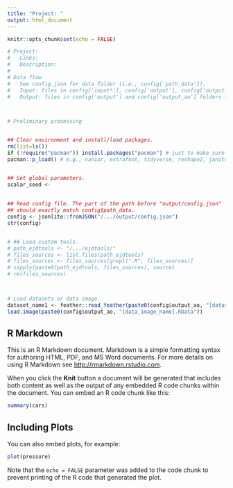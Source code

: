 ```yaml
---
title: "Project: "
output: html_document
---
```



```r
knitr::opts_chunk$set(echo = FALSE)
```

```r
# Project: 
#   Links: 
#   Description: 
# 
# Data flow
#   See config.json for data folder (i.e., config['path_data']).
#   Input: files in config['input*'], config['output'], config['output_pd'], and config['output_ad'] folders from config.json.
#   Output: files in config['output'] and config['output_ao'] folders from config.json.



# Preliminary processing


## Clear environment and install/load packages.
rm(list=ls())
if (!require("pacman")) install.packages("pacman") # just to make sure "pacman" is installed
pacman::p_load() # e.g., naniar, extrafont, tidyverse, reshape2, janitor, lubridate, jsonlite, arsenal, knitr, feather


## Set global parameters.
scalar_seed <- 
  
  
## Read config file. The part of the path before "output/config.json"
## should exactly match config$path_data.
config <- jsonlite::fromJSON("/.../output/config.json")
str(config)


# ## Load custom tools.
# path_ejdtools <- "/.../ejdtools/"
# files_sources <- list.files(path_ejdtools)
# files_sources <- files_sources[grepl(".R", files_sources)]
# sapply(paste0(path_ejdtools, files_sources), source)
# rm(files_sources)



# Load datasets or data image.
dataset_name1 <- feather::read_feather(paste0(config$output_ao, "[dataset_name1].feather"))
load.image(paste0(config$output_ao, "[data_image_name].RData"))
```

## R Markdown

This is an R Markdown document. Markdown is a simple formatting syntax for authoring HTML, PDF, and MS Word documents. For more details on using R Markdown see <http://rmarkdown.rstudio.com>.

When you click the **Knit** button a document will be generated that includes both content as well as the output of any embedded R code chunks within the document. You can embed an R code chunk like this:

```r
summary(cars)
```

## Including Plots

You can also embed plots, for example:

```r
plot(pressure)
```

Note that the `echo = FALSE` parameter was added to the code chunk to prevent printing of the R code that generated the plot.